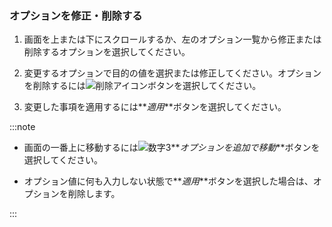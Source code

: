 ### オプションを修正・削除する

<ProdImg img='modify-agent.png' desc='オプションを修正' />

1.  画面を上または下にスクロールするか、左のオプション一覧から修正または削除するオプションを選択してください。 

2.  変更するオプションで目的の値を選択または修正してください。オプションを削除するには![削除アイコン](/img/ico-trash.svg)ボタンを選択してください。 

3.  変更した事項を適用するには**_適用_**ボタンを選択してください。

:::note

-   画面の一番上に移動するには![数字3](/img/number-03.png)**_オプションを追加で移動_**ボタンを選択してください。

-   オプション値に何も入力しない状態で**_適用_**ボタンを選択した場合は、オプションを削除します。

:::
